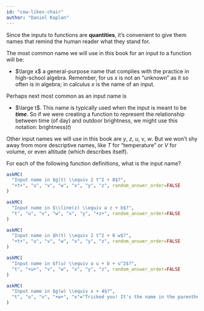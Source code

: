 ```yaml
---
id: "cow-likes-chair"
author: "Daniel Kaplan"
---
```


Since the inputs to functions are **quantities**, it's convenient to give them names that remind the human reader what they stand for.

The most common name we will use in this book for an input to a function will be:

- $\large x$ a general-purpose name that complies with the practice in high-school algebra. Remember, for us $x$ is not an "unknown" as it so often is in algebra; in calculus $x$ is the name of an input. 

Perhaps next most common as an input name is 

- $\large t$. This name is typically used when the input is meant to be ***time***. So if we were creating a function to represent the relationship between time (of day) and outdoor brightness, we might use this notation: $\text{brightness}(t)$

Other input names we will use in this book are $y$, $z$, $u$, $v$, $w$. But we won't shy away from more descriptive names, like $T$ for "temperature" or $V$ for volume, or even $\text{altitude}$ (which describes itself). 

For each of the following function definitions, what is the input name?

```r
askMC(
  "Input name in $g(t) \\equiv 2 t^2 + 8$?",
  "+t+", "u", "v", "w", "x", "y", "z", random_answer_order=FALSE
)
```

```r
askMC(
  "Input name in $\\line(z) \\equiv a z + b$?",
  "t", "u", "v", "w", "x", "y", "+z+", random_answer_order=FALSE
)
```

```r
askMC(
  "Input name in $h(t) \\equiv 2 t^2 + 8 w$?",
  "+t+", "u", "v", "w", "x", "y", "z", random_answer_order=FALSE
)
```

```r
askMC(
  "Input name in $f(u) \\equiv a u + b + u^2$?",
  "t", "+u+", "v", "w", "x", "y", "z", random_answer_order=FALSE
)
```

```r
askMC(
  "Input name in $g(w) \\equiv x + 4$?",
  "t", "u", "v", "+w+", "x"="Tricked you! It's the name in the parentheses on the left side of $\\equiv$ that matters. Evidently, the output of $g(w)$ doesn't depend on $w$. That's not much of a relationship, but it is a common one.", "y", "z", random_answer_order=FALSE
)
```
